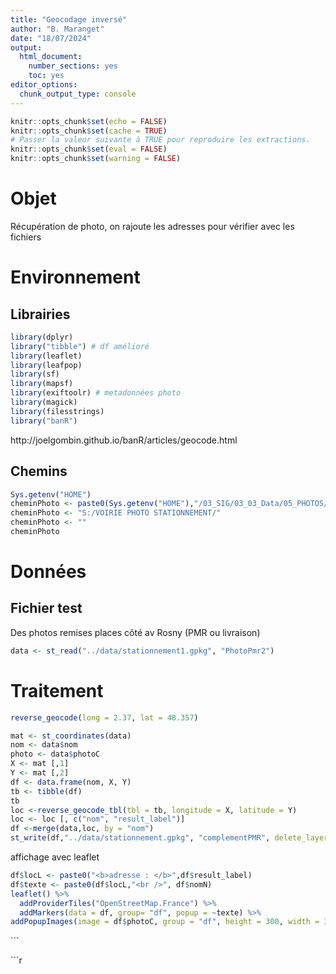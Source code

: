 ```yaml
---
title: "Geocodage inversé"
author: "B. Maranget"
date: "18/07/2024"
output: 
  html_document: 
    number_sections: yes
    toc: yes
editor_options: 
  chunk_output_type: console
---
```



```r
knitr::opts_chunk$set(echo = FALSE)
knitr::opts_chunk$set(cache = TRUE)
# Passer la valeur suivante à TRUE pour reproduire les extractions.
knitr::opts_chunk$set(eval = FALSE)
knitr::opts_chunk$set(warning = FALSE)
```


# Objet

Récupération de photo, on rajoute les adresses pour vérifier avec les fichiers

# Environnement


## Librairies


```r
library(dplyr)
library("tibble") # df amélioré
library(leaflet)
library(leafpop)
library(sf)
library(mapsf)
library(exiftoolr) # metadonnées photo
library(magick)
library(filesstrings)
library("banR")

```


http://joelgombin.github.io/banR/articles/geocode.html


## Chemins


```r
Sys.getenv("HOME")
cheminPhoto <- paste0(Sys.getenv("HOME"),"/03_SIG/03_03_Data/05_PHOTOS/stationnement/")
cheminPhoto <- "S:/VOIRIE PHOTO STATIONNEMENT/"
cheminPhoto <- ""
cheminPhoto
```



# Données


## Fichier test

Des photos remises places côté av Rosny (PMR ou livraison)

```r
data <- st_read("../data/stationnement1.gpkg", "PhotoPmr2")
```


# Traitement

```r
reverse_geocode(long = 2.37, lat = 48.357)
```


```r
mat <- st_coordinates(data)
nom <- data$nom
photo <- data$photoC
X <- mat [,1]
Y <- mat [,2]
df <- data.frame(nom, X, Y)
tb <- tibble(df)
tb
loc <-reverse_geocode_tbl(tbl = tb, longitude = X, latitude = Y)
loc <- loc [, c("nom", "result_label")]
df <-merge(data,loc, by = "nom")
st_write(df,"../data/stationnement.gpkg", "complementPMR", delete_layer = T)
```

affichage avec leaflet

```r
df$locL <- paste0("<b>adresse : </b>",df$result_label)
df$texte <- paste0(df$locL,"<br />", df$nomN)
leaflet() %>%
  addProviderTiles("OpenStreetMap.France") %>%
  addMarkers(data = df, group= "df", popup = ~texte) %>%
addPopupImages(image = df$photoC, group = "df", height = 300, width = 300) 
```
```


```r
